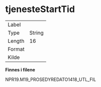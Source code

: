 
# tjenesteStartTid {-}

| | |
|----|----|
| Label    |  |
| Type     | String |
| Length   | 16    |
| Format   |  |
| Kilde    |   |

**Finnes i filene**

NPR19.M19_PROSEDYREDATO1418_UTL_FIL

